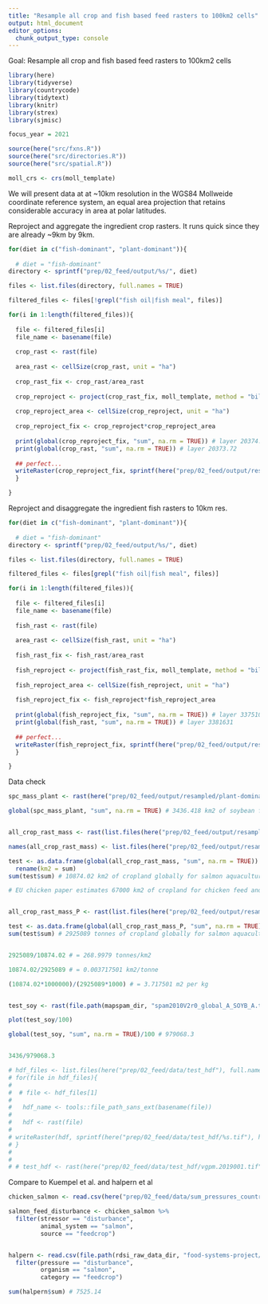 ```yaml
---
title: "Resample all crop and fish based feed rasters to 100km2 cells"
output: html_document
editor_options: 
  chunk_output_type: console
---
```


Goal: Resample all crop and fish based feed rasters to 100km2 cells

```r

library(here)
library(tidyverse)
library(countrycode)
library(tidytext)
library(knitr)
library(strex)
library(sjmisc)

focus_year = 2021

source(here("src/fxns.R"))
source(here("src/directories.R"))
source(here("src/spatial.R"))

moll_crs <- crs(moll_template)

```

We will present data at at ~10km resolution in the WGS84 Mollweide coordinate reference system, an equal area projection that retains considerable accuracy in area at polar latitudes.

Reproject and aggregate the ingredient crop rasters. It runs quick since they are already ~9km by 9km.

```r

for(diet in c("fish-dominant", "plant-dominant")){
  
  # diet = "fish-dominant"
directory <- sprintf("prep/02_feed/output/%s/", diet)

files <- list.files(directory, full.names = TRUE)

filtered_files <- files[!grepl("fish oil|fish meal", files)]

for(i in 1:length(filtered_files)){
  
  file <- filtered_files[i]
  file_name <- basename(file)
  
  crop_rast <- rast(file)
  
  area_rast <- cellSize(crop_rast, unit = "ha")
  
  crop_rast_fix <- crop_rast/area_rast
  
  crop_reproject <- project(crop_rast_fix, moll_template, method = "bilinear")
  
  crop_reproject_area <- cellSize(crop_reproject, unit = "ha")
  
  crop_reproject_fix <- crop_reproject*crop_reproject_area
  
  print(global(crop_reproject_fix, "sum", na.rm = TRUE)) # layer 20374.35
  print(global(crop_rast, "sum", na.rm = TRUE)) # layer 20373.72
  
  ## perfect... 
  writeRaster(crop_reproject_fix, sprintf(here("prep/02_feed/output/resampled/%s/%s"), diet, file_name), overwrite = TRUE)
  }

}
```


Reproject and disaggregate the ingredient fish rasters to 10km res.

```r

for(diet in c("fish-dominant", "plant-dominant")){
  
  # diet = "fish-dominant"
directory <- sprintf("prep/02_feed/output/%s/", diet)

files <- list.files(directory, full.names = TRUE)

filtered_files <- files[grepl("fish oil|fish meal", files)]

for(i in 1:length(filtered_files)){
  
  file <- filtered_files[i]
  file_name <- basename(file)
  
  fish_rast <- rast(file)
  
  area_rast <- cellSize(fish_rast, unit = "ha")
  
  fish_rast_fix <- fish_rast/area_rast
  
  fish_reproject <- project(fish_rast_fix, moll_template, method = "bilinear")
  
  fish_reproject_area <- cellSize(fish_reproject, unit = "ha")
  
  fish_reproject_fix <- fish_reproject*fish_reproject_area
  
  print(global(fish_reproject_fix, "sum", na.rm = TRUE)) # layer 3375102
  print(global(fish_rast, "sum", na.rm = TRUE)) # layer 3381631
  
  ## perfect... 
  writeRaster(fish_reproject_fix, sprintf(here("prep/02_feed/output/resampled/%s/%s"), diet, file_name), overwrite = TRUE)
  }

}

```


Data check 

```r
spc_mass_plant <- rast(here("prep/02_feed/output/resampled/plant-dominant/soyb_soy protein concentrate_mass_A.tif"))

global(spc_mass_plant, "sum", na.rm = TRUE) # 3436.418 km2 of soybean for SPC globally


all_crop_rast_mass <- rast(list.files(here("prep/02_feed/output/resampled/plant-dominant/"), pattern = "mass_A.tif", full.names = TRUE))

names(all_crop_rast_mass) <- list.files(here("prep/02_feed/output/resampled/plant-dominant/"), pattern = "mass_A.tif")

test <- as.data.frame(global(all_crop_rast_mass, "sum", na.rm = TRUE)) %>%
  rename(km2 = sum)
sum(test$sum) # 10874.02 km2 of cropland globally for salmon aquaculture feeds...

# EU chicken paper estimates 67000 km2 of cropland for chicken feed and 5.59 m2 per kg


all_crop_rast_mass_P <- rast(list.files(here("prep/02_feed/output/resampled/plant-dominant/"), pattern = "mass_P.tif", full.names = TRUE))

test <- as.data.frame(global(all_crop_rast_mass_P, "sum", na.rm = TRUE))
sum(test$sum) # 2925089 tonnes of cropland globally for salmon aquaculture feeds...


2925089/10874.02 # = 268.9979 tonnes/km2

10874.02/2925089 # = 0.003717501 km2/tonne

(10874.02*1000000)/(2925089*1000) # = 3.717501 m2 per kg


test_soy <- rast(file.path(mapspam_dir, "spam2010V2r0_global_A_SOYB_A.tif"))

plot(test_soy/100)

global(test_soy, "sum", na.rm = TRUE)/100 # 979068.3


3436/979068.3

```

```r
# hdf_files <- list.files(here("prep/02_feed/data/test_hdf"), full.names = TRUE)
# for(file in hdf_files){
#   
#  # file <- hdf_files[1]
#   
#   hdf_name <- tools::file_path_sans_ext(basename(file))
#   
#   hdf <- rast(file)
# 
# writeRaster(hdf, sprintf(here("prep/02_feed/data/test_hdf/%s.tif"), hdf_name), overwrite = TRUE)
# }
# 
# 
# # test_hdf <- rast(here("prep/02_feed/data/test_hdf/vgpm.2019001.tif"))
```



Compare to Kuempel et al. and halpern et al

```r

chicken_salmon <- read.csv(here("prep/02_feed/data/sum_pressures_country.csv"))

salmon_feed_disturbance <- chicken_salmon %>%
  filter(stressor == "disturbance", 
         animal_system == "salmon", 
         source == "feedcrop")


halpern <- read.csv(file.path(rdsi_raw_data_dir, "food-systems-project/rgn_raw_summary.csv")) %>%
  filter(pressure == "disturbance", 
         organism == "salmon", 
         category == "feedcrop") 

sum(halpern$sum) # 7525.14

```

